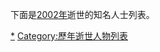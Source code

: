 {{YearTopicTOC|2002|逝世人物列表}}
{{C21YearInTopic|2002年}}

下面是[[2002年|2002年]]逝世的知名人士列表。

{{MonthTOC|2002年|逝世人物列表}}
{{各年各月份逝世人物}}
{{Authority control}}

[[Category:2002年逝世|*]]
[[Category:歷年逝世人物列表|Category:歷年逝世人物列表]]